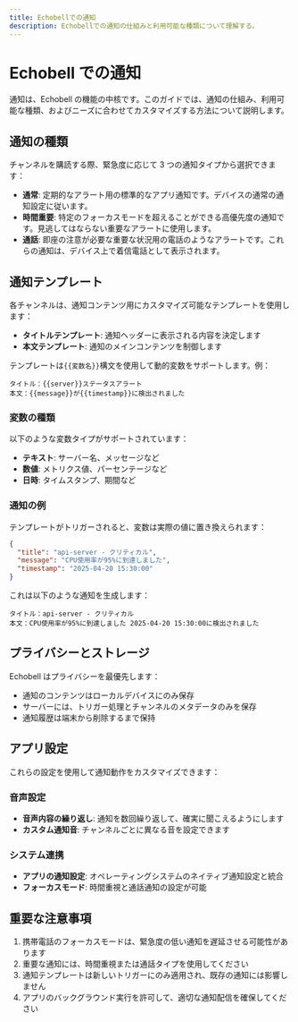 ```yaml
---
title: Echobellでの通知
description: Echobellでの通知の仕組みと利用可能な種類について理解する。
---
```


# Echobell での通知

通知は、Echobell の機能の中核です。このガイドでは、通知の仕組み、利用可能な種類、およびニーズに合わせてカスタマイズする方法について説明します。

## 通知の種類

チャンネルを購読する際、緊急度に応じて 3 つの通知タイプから選択できます：

- **通常**: 定期的なアラート用の標準的なアプリ通知です。デバイスの通常の通知設定に従います。
- **時間重要**: 特定のフォーカスモードを超えることができる高優先度の通知です。見逃してはならない重要なアラートに使用します。
- **通話**: 即座の注意が必要な重要な状況用の電話のようなアラートです。これらの通知は、デバイス上で着信電話として表示されます。

## 通知テンプレート

各チャンネルは、通知コンテンツ用にカスタマイズ可能なテンプレートを使用します：

- **タイトルテンプレート**: 通知ヘッダーに表示される内容を決定します
- **本文テンプレート**: 通知のメインコンテンツを制御します

テンプレートは`{{変数名}}`構文を使用して動的変数をサポートします。例：

```
タイトル：{{server}}ステータスアラート
本文：{{message}}が{{timestamp}}に検出されました
```

### 変数の種類

以下のような変数タイプがサポートされています：

- **テキスト**: サーバー名、メッセージなど
- **数値**: メトリクス値、パーセンテージなど
- **日時**: タイムスタンプ、期間など

### 通知の例

テンプレートがトリガーされると、変数は実際の値に置き換えられます：

```json
{
  "title": "api-server - クリティカル",
  "message": "CPU使用率が95%に到達しました",
  "timestamp": "2025-04-20 15:30:00"
}
```

これは以下のような通知を生成します：

```
タイトル：api-server - クリティカル
本文：CPU使用率が95%に到達しました 2025-04-20 15:30:00に検出されました
```

## プライバシーとストレージ

Echobell はプライバシーを最優先します：

- 通知のコンテンツはローカルデバイスにのみ保存
- サーバーには、トリガー処理とチャンネルのメタデータのみを保存
- 通知履歴は端末から削除するまで保持

## アプリ設定

これらの設定を使用して通知動作をカスタマイズできます：

### 音声設定

- **音声内容の繰り返し**: 通知を数回繰り返して、確実に聞こえるようにします
- **カスタム通知音**: チャンネルごとに異なる音を設定できます

### システム連携

- **アプリの通知設定**: オペレーティングシステムのネイティブ通知設定と統合
- **フォーカスモード**: 時間重視と通話通知の設定が可能

## 重要な注意事項

1. 携帯電話のフォーカスモードは、緊急度の低い通知を遅延させる可能性があります
2. 重要な通知には、時間重視または通話タイプを使用してください
3. 通知テンプレートは新しいトリガーにのみ適用され、既存の通知には影響しません
4. アプリのバックグラウンド実行を許可して、適切な通知配信を確保してください
